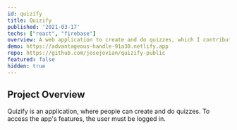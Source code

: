 ```yaml
---
id: quizify
title: Quizify
published: '2021-03-17'
techs: ["react", "firebase"]
overview: A web application to create and do quizzes, which I contributed to in the final project of the Agile Software Development course that I took.
demo: https://advantageous-handle-91a30.netlify.app
repo: https://github.com/josejovian/quizify-public
featured: false
hidden: true
---
```


## Project Overview

Quizify is an application, where people can create and do quizzes. To access the app's features, the user must be logged in.
